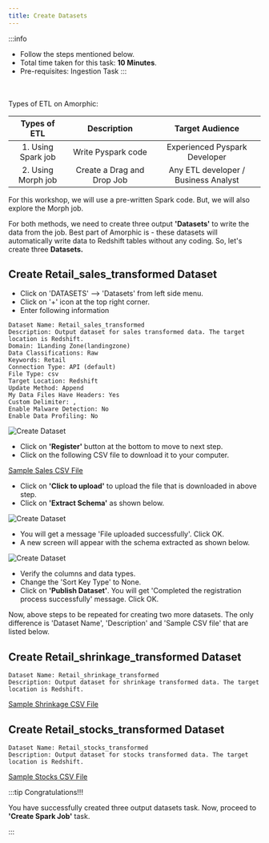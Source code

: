 ```yaml
---
title: Create Datasets
---
```


:::info
- Follow the steps mentioned below.
- Total time taken for this task:  **10 Minutes**.
- Pre-requisites: Ingestion Task
:::

<br/><br/>
Types of ETL on Amorphic:

| Types of ETL      | Description | Target Audience |
| :----: | :----: |  :----: |
| 1. Using Spark job       | Write Pyspark code        |  Experienced Pyspark Developer       |
| 2. Using Morph job       | Create a Drag and Drop Job       |  Any ETL developer / Business Analyst        |

For this workshop, we will use a pre-written Spark code. But, we will also explore the Morph job. 

For both methods, we need to create three output **'Datasets'** to write the data from the job. Best part of Amorphic is - these datasets will automatically write data to Redshift tables without any coding.   So, let's create three **Datasets.**

## Create Retail_sales_transformed Dataset

- Click on 'DATASETS' --> 'Datasets' from left side menu. 
- Click on '+' icon at the top right corner.
- Enter following information 

```
Dataset Name: Retail_sales_transformed
Description: Output dataset for sales transformed data. The target location is Redshift.
Domain: 1Landing Zone(landingzone)
Data Classifications: Raw
Keywords: Retail
Connection Type: API (default)
File Type: csv
Target Location: Redshift
Update Method: Append
My Data Files Have Headers: Yes
Custom Delimiter: ,
Enable Malware Detection: No
Enable Data Profiling: No
```
![Create Dataset](./media/CreateDataset1.PNG)

- Click on **'Register'** button at the bottom to move to next step.
- Click on the following CSV file to download it to your computer.

[Sample Sales CSV File](./media/sales_trimmed.csv)

- Click on **'Click to upload'** to upload the file that is downloaded in above step.
- Click on **'Extract Schema'** as shown below.

![Create Dataset](./media/CreateDataset2.PNG)

- You will get a message 'File uploaded successfully'.  Click OK.
- A new screen will appear with the schema extracted as shown below. 

![Create Dataset](./media/CreateDataset3.PNG)

- Verify the columns and data types.
- Change the 'Sort Key Type' to None.
- Click on **'Publish Dataset'**. You will get 'Completed the registration process successfully' message. Click OK.

Now, above steps to be repeated for creating two more datasets.  The only difference is 'Dataset Name', 'Description' and 'Sample CSV file' that are listed below. 

## Create Retail_shrinkage_transformed Dataset

```
Dataset Name: Retail_shrinkage_transformed
Description: Output dataset for shrinkage transformed data. The target location is Redshift.
```
[Sample Shrinkage CSV File](./media/shrinkage_trimmed.csv)


## Create Retail_stocks_transformed Dataset

```
Dataset Name: Retail_stocks_transformed
Description: Output dataset for stocks transformed data. The target location is Redshift.
```
[Sample Stocks CSV File](./media/stocks_trimmed.csv)


:::tip Congratulations!!!

  You have successfully created three output datasets task. Now, proceed to **'Create Spark Job'** task. 

:::


